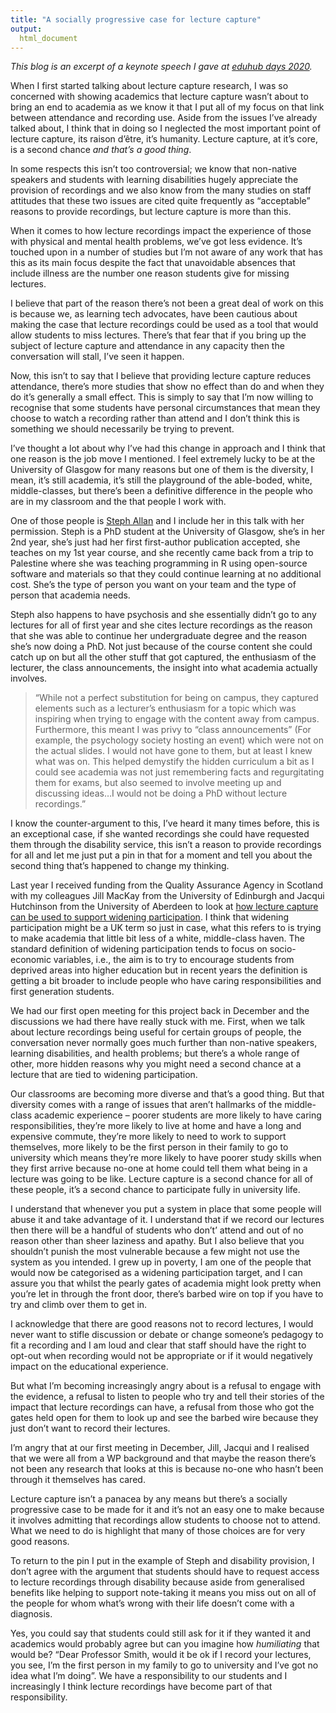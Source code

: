 ```yaml
---
title: "A socially progressive case for lecture capture"
output:
  html_document
---
```


*This blog is an excerpt of a keynote speech I gave at [eduhub days 2020](https://www.eduhub.ch/events/eduhub-days-2020/).*

When I first started talking about lecture capture research, I was so concerned with showing academics that lecture capture wasn’t about to bring an end to academia as we know it that I put all of my focus on that link between attendance and recording use. Aside from the issues I’ve already talked about, I think that in doing so I neglected the most important point of lecture capture, its raison d'être, it’s humanity. Lecture capture, at it’s core, is a second chance *and that’s a good thing*.

In some respects this isn’t too controversial; we know that non-native speakers and students with learning disabilities hugely appreciate the provision of recordings and we also know from the many studies on staff attitudes that these two issues are cited quite frequently as “acceptable” reasons to provide recordings, but lecture capture is more than this. 

When it comes to how lecture recordings impact the experience of those with physical and mental health problems, we've got less evidence. It’s touched upon in a number of studies but I’m not aware of any work that has this as its main focus despite the fact that unavoidable absences that include illness are the number one reason students give for missing lectures. 

I believe that part of the reason there’s not been a great deal of work on this is because we, as learning tech advocates, have been cautious about making the case that lecture recordings could be used as a tool that would allow students to miss lectures. There’s that fear that if you bring up the subject of lecture capture and attendance in any capacity then the conversation will stall, I've seen it happen. 

Now, this isn’t to say that I believe that providing lecture capture reduces attendance, there’s more studies that show no effect than do and when they do it’s generally a small effect. This is simply to say that I’m now willing to recognise that some students have personal circumstances that mean they choose to watch a recording rather than attend and I don’t think this is something we should necessarily be trying to prevent.


I’ve thought a lot about why I’ve had this change in approach and I think that one reason is the job move I mentioned. I feel extremely lucky to be at the University of Glasgow for many reasons but one of them is the diversity, I mean, it’s still academia, it’s still the playground of the able-boded, white, middle-classes, but there’s been a definitive difference in the people who are in my classroom and the that people I work with.

One of those people is [Steph Allan](https://twitter.com/eolasinntinn) and I include her in this talk with her permission. Steph is a PhD student at the University of Glasgow, she’s in her 2nd year, she’s just had her first first-author publication accepted, she teaches on my 1st year course, and she recently came back from a trip to Palestine where she was teaching programming in R using open-source software and materials so that they could continue learning at no additional cost. She’s the type of person you want on your team and the type of person that academia needs. 

Steph also happens to have psychosis and she essentially didn’t go to any lectures for all of first year and she cites lecture recordings as the reason that she was able to continue her undergraduate degree and the reason she's now doing a PhD. Not just because of the course content she could catch up on but all the other stuff that got captured, the enthusiasm of the lecturer, the class announcements, the insight into what academia actually involves.

> "While not a perfect substitution for being on campus, they captured elements such as a lecturer’s enthusiasm for a topic which was inspiring when trying to engage with the content away from campus. Furthermore, this meant I was privy to “class announcements” (For example, the psychology society hosting an event) which were not on the actual slides. I would not have gone to them, but at least I knew what was on. This helped demystify the hidden curriculum a bit as I could see academia was not just remembering facts and regurgitating them for exams, but also seemed to involve meeting up and discussing ideas…I would not be doing a PhD without lecture recordings.” 

I know the counter-argument to this, I’ve heard it many times before, this is an exceptional case, if she wanted recordings she could have requested them through the disability service, this isn’t a reason to provide recordings for all and let me just put a pin in that for a moment and tell you about the second thing that’s happened to change my thinking. 

Last year I received funding from the Quality Assurance Agency in Scotland with my colleagues Jill MacKay from the University of Edinburgh and Jacqui Hutchinson from the University of Aberdeen to look at [how lecture capture can be used to support widening participation](https://www.enhancementthemes.ac.uk/current-enhancement-theme/student-engagement-and-demographics/widening-participation-with-lecture-recording#). I think that widening participation might be a UK term so just in case, what this refers to is trying to make academia that little bit less of a white, middle-class haven. The standard definition of widening participation tends to focus on socio-economic variables, i.e., the aim is to try to encourage students from deprived areas into higher education but in recent years the definition is getting a bit broader to include people who have caring responsibilities and first generation students.

We had our first open meeting for this project back in December and the discussions we had there have really stuck with me. First, when we talk about lecture recordings being useful for certain groups of people, the conversation never normally goes much further than non-native speakers, learning disabilities, and health problems; but there’s a whole range of other, more hidden reasons why you might need a second chance at a lecture that are tied to widening participation.

Our classrooms are becoming more diverse and that’s a good thing. But that diversity comes with a range of issues that aren’t hallmarks of the middle-class academic experience – poorer students are more likely to have caring responsibilities, they’re more likely to live at home and have a long and expensive commute, they’re more likely to need to work to support themselves, more likely to be the first person in their family to go to university which means they’re more likely to have poorer study skills when they first arrive because no-one at home could tell them what being in a lecture was going to be like. Lecture capture is a second chance for all of these people, it’s a second chance to participate fully in university life.

I understand that whenever you put a system in place that some people will abuse it and take advantage of it. I understand that if we record our lectures then there will be a handful of students who don’t’ attend and out of no reason other than sheer laziness and apathy. But I also believe that you shouldn’t punish the most vulnerable because a few might not use the system as you intended. I grew up in poverty, I am one of the people that would now be categorised as a widening participation target, and I can assure you that whilst the pearly gates of academia might look pretty when you’re let in through the front door, there’s barbed wire on top if you have to try and climb over them to get in.

I acknowledge that there are good reasons not to record lectures, I would never want to stifle discussion or debate or change someone’s pedagogy to fit a recording and I am loud and clear that staff should  have the right to opt-out when recording would not be appropriate or if it would negatively impact on the educational experience. 

But what I’m becoming increasingly angry about is a refusal to engage with the evidence, a refusal to listen to people who try and tell their stories of the impact that lecture recordings can have, a refusal from those who got the gates held open for them to look up and see the barbed wire because they just don’t want to record their lectures. 

I’m angry that at our first meeting in December, Jill, Jacqui and I realised that we were all from a WP background and that maybe the reason there’s not been any research that looks at this is because no-one who hasn’t been through it themselves has cared.

Lecture capture isn’t a panacea by any means but there’s a socially progressive case to be made for it and it’s not an easy one to make because it involves admitting that recordings allow students to choose not to attend. What we need to do is highlight that many of those choices are for very good reasons. 

To return to the pin I put in the example of Steph and disability provision, I don’t agree with the argument that students should have to request access to lecture recordings through disability because aside from generalised benefits like helping to support note-taking it means you miss out on all of the people for whom what’s wrong with their life doesn’t come with a diagnosis. 

Yes, you could say that students could still ask for it if they wanted it and academics would probably agree but can you imagine how *humiliating* that would be? “Dear Professor Smith, would it be ok if I record your lectures, you see, I’m the first person in my family to go to university and I’ve got no idea what I’m doing”. We have a responsibility to our students and I increasingly I think lecture recordings have become part of that responsibility. 






